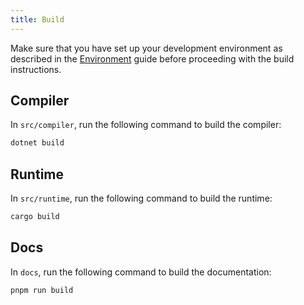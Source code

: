 ```yaml
---
title: Build
---
```


Make sure that you have set up your development environment as described in the [Environment](./environment) guide before proceeding with the build instructions.

## Compiler

In `src/compiler`, run the following command to build the compiler:

```bash
dotnet build
```

## Runtime

In `src/runtime`, run the following command to build the runtime:

```bash
cargo build
```

## Docs

In `docs`, run the following command to build the documentation:

```bash
pnpm run build
```
